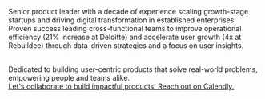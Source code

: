 
Senior product leader with a decade of experience scaling growth-stage startups and driving digital transformation in established enterprises. Proven success leading cross-functional teams to improve operational efficiency (21% increase at Deloitte) and accelerate user growth (4x at Rebuildee) through data-driven strategies and a focus on user insights.

<br />
Dedicated to building user-centric products that solve real-world problems, empowering
people and teams alike.

<br />
<a href="https://calendly.com/leonchike" className="connect" target="_blank">
  Let's collaborate to build impactful products! Reach out on Calendly.
</a>
<br />
